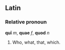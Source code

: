 ==Latin==
===Relative pronoun===
'''qu&#299;''' ''m'', '''quae''' ''f'', '''quod''' ''n''
# Who, what, that, which.